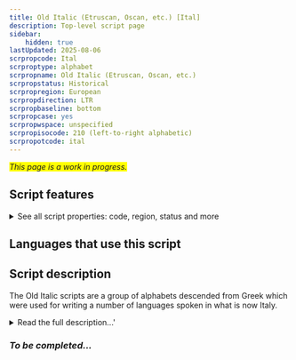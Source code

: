 ```yaml
---
title: Old Italic (Etruscan, Oscan, etc.) [Ital]
description: Top-level script page
sidebar:
    hidden: true
lastUpdated: 2025-08-06
scrpropcode: Ital
scrproptype: alphabet
scrpropname: Old Italic (Etruscan, Oscan, etc.)
scrpropstatus: Historical
scrpropregion: European
scrpropdirection: LTR
scrpropbaseline: bottom
scrpropcase: yes
scrpropwspace: unspecified
scrpropisocode: 210 (left-to-right alphabetic)
scrpropotcode: ital
---
```


<span style='background-color:yellow'>_This page is a work in progress._</span>


## Script features

<details>
<summary> See all script properties: code, region, status and more</summary>
<ScriptInfo />
</details>

## Languages that use this script

<WsList script='Ital' wsMax='5' />

## Script description

The Old Italic scripts are a group of alphabets descended from Greek which were used for writing a number of languages spoken in what is now Italy.

<details><summary>Read the full description...'</summary>_Not yet available._</details>

### _To be completed..._


